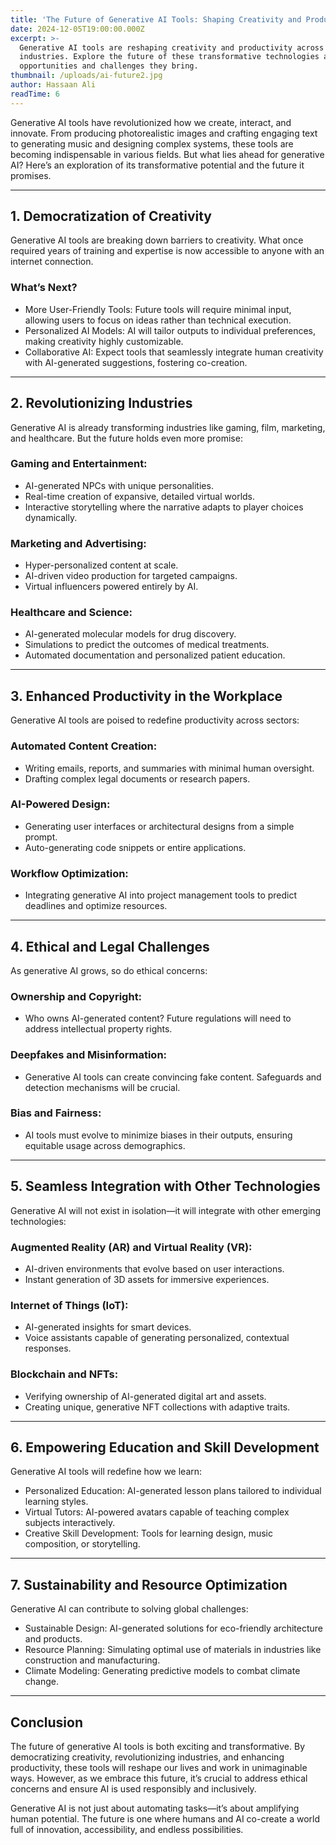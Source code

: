 ```yaml
---
title: 'The Future of Generative AI Tools: Shaping Creativity and Productivity'
date: 2024-12-05T19:00:00.000Z
excerpt: >-
  Generative AI tools are reshaping creativity and productivity across
  industries. Explore the future of these transformative technologies and the
  opportunities and challenges they bring.
thumbnail: /uploads/ai-future2.jpg
author: Hassaan Ali
readTime: 6
---
```


Generative AI tools have revolutionized how we create, interact, and innovate. From producing photorealistic images and crafting engaging text to generating music and designing complex systems, these tools are becoming indispensable in various fields. But what lies ahead for generative AI? Here’s an exploration of its transformative potential and the future it promises.

***

## 1. Democratization of Creativity

Generative AI tools are breaking down barriers to creativity. What once required years of training and expertise is now accessible to anyone with an internet connection.

### What’s Next?

* More User-Friendly Tools: Future tools will require minimal input, allowing users to focus on ideas rather than technical execution.
* Personalized AI Models: AI will tailor outputs to individual preferences, making creativity highly customizable.
* Collaborative AI: Expect tools that seamlessly integrate human creativity with AI-generated suggestions, fostering co-creation.

***

## 2. Revolutionizing Industries

Generative AI is already transforming industries like gaming, film, marketing, and healthcare. But the future holds even more promise:

### Gaming and Entertainment:

* AI-generated NPCs with unique personalities.
* Real-time creation of expansive, detailed virtual worlds.
* Interactive storytelling where the narrative adapts to player choices dynamically.

### Marketing and Advertising:

* Hyper-personalized content at scale.
* AI-driven video production for targeted campaigns.
* Virtual influencers powered entirely by AI.

### Healthcare and Science:

* AI-generated molecular models for drug discovery.
* Simulations to predict the outcomes of medical treatments.
* Automated documentation and personalized patient education.

***

## 3. Enhanced Productivity in the Workplace

Generative AI tools are poised to redefine productivity across sectors:

### Automated Content Creation:

* Writing emails, reports, and summaries with minimal human oversight.
* Drafting complex legal documents or research papers.

### AI-Powered Design:

* Generating user interfaces or architectural designs from a simple prompt.
* Auto-generating code snippets or entire applications.

### Workflow Optimization:

* Integrating generative AI into project management tools to predict deadlines and optimize resources.

***

## 4. Ethical and Legal Challenges

As generative AI grows, so do ethical concerns:

### Ownership and Copyright:

* Who owns AI-generated content? Future regulations will need to address intellectual property rights.

### Deepfakes and Misinformation:

* Generative AI tools can create convincing fake content. Safeguards and detection mechanisms will be crucial.

### Bias and Fairness:

* AI tools must evolve to minimize biases in their outputs, ensuring equitable usage across demographics.

***

## 5. Seamless Integration with Other Technologies

Generative AI will not exist in isolation—it will integrate with other emerging technologies:

### Augmented Reality (AR) and Virtual Reality (VR):

* AI-driven environments that evolve based on user interactions.
* Instant generation of 3D assets for immersive experiences.

### Internet of Things (IoT):

* AI-generated insights for smart devices.
* Voice assistants capable of generating personalized, contextual responses.

### Blockchain and NFTs:

* Verifying ownership of AI-generated digital art and assets.
* Creating unique, generative NFT collections with adaptive traits.

***

## 6. Empowering Education and Skill Development

Generative AI tools will redefine how we learn:

* Personalized Education: AI-generated lesson plans tailored to individual learning styles.
* Virtual Tutors: AI-powered avatars capable of teaching complex subjects interactively.
* Creative Skill Development: Tools for learning design, music composition, or storytelling.

***

## 7. Sustainability and Resource Optimization

Generative AI can contribute to solving global challenges:

* Sustainable Design: AI-generated solutions for eco-friendly architecture and products.
* Resource Planning: Simulating optimal use of materials in industries like construction and manufacturing.
* Climate Modeling: Generating predictive models to combat climate change.

***

## Conclusion

The future of generative AI tools is both exciting and transformative. By democratizing creativity, revolutionizing industries, and enhancing productivity, these tools will reshape our lives and work in unimaginable ways. However, as we embrace this future, it’s crucial to address ethical concerns and ensure AI is used responsibly and inclusively.

Generative AI is not just about automating tasks—it’s about amplifying human potential. The future is one where humans and AI co-create a world full of innovation, accessibility, and endless possibilities.
